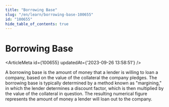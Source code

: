 ```yaml
---
title: "Borrowing Base"
slug: "/en/learn/borrowing-base-100655"
id: "100655"
hide_table_of_contents: true
---
```



# Borrowing Base

<ArticleMeta id={100655} updatedAt={'2023-09-26 13:58:51'} />
<div className='border-solid border-b border-t-0 my-4 border-[var(--ifm-color-gray-300)]' />

A borrowing base is the amount of money that a lender is willing to loan a company, based on the value of the collateral the company pledges. The borrowing base is typically determined by a method known as "margining," in which the lender determines a discount factor, which is then multiplied by the value of the collateral in question. The resulting numerical figure represents the amount of money a lender will loan out to the company.
